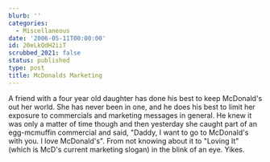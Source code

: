 ```yaml
---
blurb: ''
categories:
  - Miscellaneous
date: '2006-05-11T00:00:00'
id: 20eLkQdH2iiT
scrubbed_2021: false
status: published
type: post
title: McDonalds Marketing
---
```


A friend with a four year old daughter has done his best to keep
McDonald's out her world. She has never been in one, and he does
his best to limit her exposure to commercials and marketing
messages in general. He knew it was only a matter of time though
and then yesterday she caught part of an egg-mcmuffin commercial
and said, "Daddy, I want to go to McDonald's with you. I love
McDonald's". From not knowing about it to "Loving It" (which is
McD's current marketing slogan) in the blink of an eye. Yikes.
